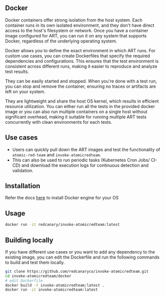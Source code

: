 ## Docker

Docker containers offer strong isolation from the host system. Each container runs in its own isolated environment, and they don't have direct access to the host's filesystem or network. Once you have a container image configured for ART, you can run it on any system that supports Docker, regardless of the underlying operating system.

Docker allows you to define the exact environment in which ART runs. For custom use cases, you can create Dockerfiles that specify the required dependencies and configurations. This ensures that the test environment is consistent across different runs, making it easier to reproduce and analyze test results.

They can be easily started and stopped. When you're done with a test run, you can stop and remove the container, ensuring no traces or artifacts are left on your system.

They are lightweight and share the host OS kernel, which results in efficient resource utilization. You can either run all the tests in the provided docker image or you can also run multiple containers on a single host without significant overhead, making it suitable for running multiple ART tests concurrently with clean environments for each tests.

## Use cases

- Users can quickly pull down the ART images and test the functionality of `atomic-red-team` and `invoke-atomicredteam`.
- This can also be used to run periodic tasks (Kubernetes Cron Jobs/ CI-CD) and download the execution logs for continuous detection and validation.

## Installation

Refer the docs [here](https://docs.docker.com/engine/install/) to install Docker engine for your OS

## Usage

```sh
docker run -it redcanary/invoke-atomicredteam:latest
```

## Building locally

If you have different use cases or you want to add any dependency to the existing image, you can edit the Dockerfile and run the following commands to build and test them locally.

```sh
git clone https://github.com/redcanaryco/invoke-atomicredteam.git
cd invoke-atomicredteam/docker
# edit Dockerfile
docker build -t invoke-atomicredteam:latest .
docker run -it invoke-atomicredteam:latest
```
